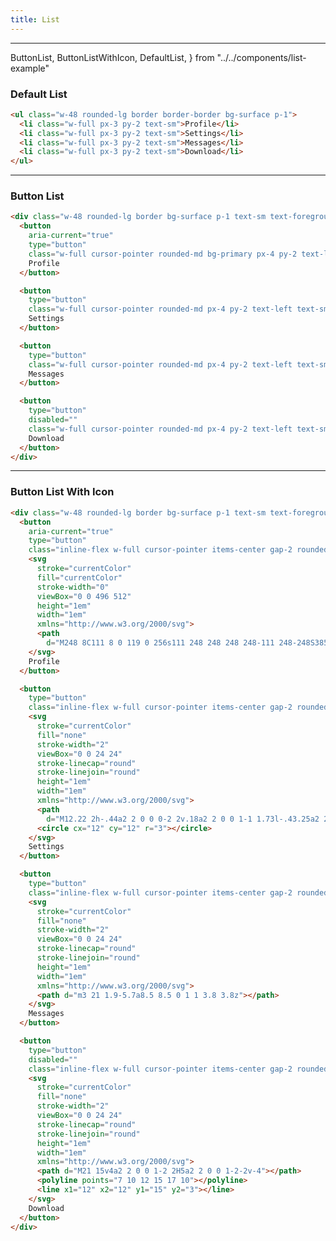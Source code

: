 ```yaml
---
title: List
---
```


---

  ButtonList,
  ButtonListWithIcon,
  DefaultList,
} from "../../components/list-example"

### Default List

<DefaultList />

```html title="list.html"
<ul class="w-48 rounded-lg border border-border bg-surface p-1">
  <li class="w-full px-3 py-2 text-sm">Profile</li>
  <li class="w-full px-3 py-2 text-sm">Settings</li>
  <li class="w-full px-3 py-2 text-sm">Messages</li>
  <li class="w-full px-3 py-2 text-sm">Download</li>
</ul>
```

---

### Button List

<ButtonList />

```html title="list.html"
<div class="w-48 rounded-lg border bg-surface p-1 text-sm text-foreground">
  <button
    aria-current="true"
    type="button"
    class="w-full cursor-pointer rounded-md bg-primary px-4 py-2 text-left text-sm text-primary-foreground focus:outline-none rtl:text-right">
    Profile
  </button>

  <button
    type="button"
    class="w-full cursor-pointer rounded-md px-4 py-2 text-left text-sm hover:bg-accent hover:text-accent-foreground disabled:pointer-events-none disabled:cursor-default">
    Settings
  </button>

  <button
    type="button"
    class="w-full cursor-pointer rounded-md px-4 py-2 text-left text-sm hover:bg-accent hover:text-accent-foreground disabled:pointer-events-none disabled:cursor-default">
    Messages
  </button>

  <button
    type="button"
    disabled=""
    class="w-full cursor-pointer rounded-md px-4 py-2 text-left text-sm hover:bg-accent hover:text-accent-foreground disabled:pointer-events-none disabled:cursor-default disabled:bg-surface disabled:text-muted-foreground/75">
    Download
  </button>
</div>
```

---

### Button List With Icon

<ButtonListWithIcon />

```html title="html"
<div class="w-48 rounded-lg border bg-surface p-1 text-sm text-foreground">
  <button
    aria-current="true"
    type="button"
    class="inline-flex w-full cursor-pointer items-center gap-2 rounded-md bg-primary px-4 py-2 text-left text-sm text-primary-foreground focus:outline-none rtl:text-right">
    <svg
      stroke="currentColor"
      fill="currentColor"
      stroke-width="0"
      viewBox="0 0 496 512"
      height="1em"
      width="1em"
      xmlns="http://www.w3.org/2000/svg">
      <path
        d="M248 8C111 8 0 119 0 256s111 248 248 248 248-111 248-248S385 8 248 8zm0 96c48.6 0 88 39.4 88 88s-39.4 88-88 88-88-39.4-88-88 39.4-88 88-88zm0 344c-58.7 0-111.3-26.6-146.5-68.2 18.8-35.4 55.6-59.8 98.5-59.8 2.4 0 4.8.4 7.1 1.1 13 4.2 26.6 6.9 40.9 6.9 14.3 0 28-2.7 40.9-6.9 2.3-.7 4.7-1.1 7.1-1.1 42.9 0 79.7 24.4 98.5 59.8C359.3 421.4 306.7 448 248 448z"></path>
    </svg>
    Profile
  </button>

  <button
    type="button"
    class="inline-flex w-full cursor-pointer items-center gap-2 rounded-md px-4 py-2 text-left text-sm hover:bg-accent hover:text-accent-foreground disabled:pointer-events-none disabled:cursor-default">
    <svg
      stroke="currentColor"
      fill="none"
      stroke-width="2"
      viewBox="0 0 24 24"
      stroke-linecap="round"
      stroke-linejoin="round"
      height="1em"
      width="1em"
      xmlns="http://www.w3.org/2000/svg">
      <path
        d="M12.22 2h-.44a2 2 0 0 0-2 2v.18a2 2 0 0 1-1 1.73l-.43.25a2 2 0 0 1-2 0l-.15-.08a2 2 0 0 0-2.73.73l-.22.38a2 2 0 0 0 .73 2.73l.15.1a2 2 0 0 1 1 1.72v.51a2 2 0 0 1-1 1.74l-.15.09a2 2 0 0 0-.73 2.73l.22.38a2 2 0 0 0 2.73.73l.15-.08a2 2 0 0 1 2 0l.43.25a2 2 0 0 1 1 1.73V20a2 2 0 0 0 2 2h.44a2 2 0 0 0 2-2v-.18a2 2 0 0 1 1-1.73l.43-.25a2 2 0 0 1 2 0l.15.08a2 2 0 0 0 2.73-.73l.22-.39a2 2 0 0 0-.73-2.73l-.15-.08a2 2 0 0 1-1-1.74v-.5a2 2 0 0 1 1-1.74l.15-.09a2 2 0 0 0 .73-2.73l-.22-.38a2 2 0 0 0-2.73-.73l-.15.08a2 2 0 0 1-2 0l-.43-.25a2 2 0 0 1-1-1.73V4a2 2 0 0 0-2-2z"></path>
      <circle cx="12" cy="12" r="3"></circle>
    </svg>
    Settings
  </button>

  <button
    type="button"
    class="inline-flex w-full cursor-pointer items-center gap-2 rounded-md px-4 py-2 text-left text-sm hover:bg-accent hover:text-accent-foreground disabled:pointer-events-none disabled:cursor-default">
    <svg
      stroke="currentColor"
      fill="none"
      stroke-width="2"
      viewBox="0 0 24 24"
      stroke-linecap="round"
      stroke-linejoin="round"
      height="1em"
      width="1em"
      xmlns="http://www.w3.org/2000/svg">
      <path d="m3 21 1.9-5.7a8.5 8.5 0 1 1 3.8 3.8z"></path>
    </svg>
    Messages
  </button>

  <button
    type="button"
    disabled=""
    class="inline-flex w-full cursor-pointer items-center gap-2 rounded-md px-4 py-2 text-left text-sm hover:bg-accent hover:text-accent-foreground disabled:pointer-events-none disabled:cursor-default disabled:bg-surface disabled:text-muted-foreground/75">
    <svg
      stroke="currentColor"
      fill="none"
      stroke-width="2"
      viewBox="0 0 24 24"
      stroke-linecap="round"
      stroke-linejoin="round"
      height="1em"
      width="1em"
      xmlns="http://www.w3.org/2000/svg">
      <path d="M21 15v4a2 2 0 0 1-2 2H5a2 2 0 0 1-2-2v-4"></path>
      <polyline points="7 10 12 15 17 10"></polyline>
      <line x1="12" x2="12" y1="15" y2="3"></line>
    </svg>
    Download
  </button>
</div>
```
